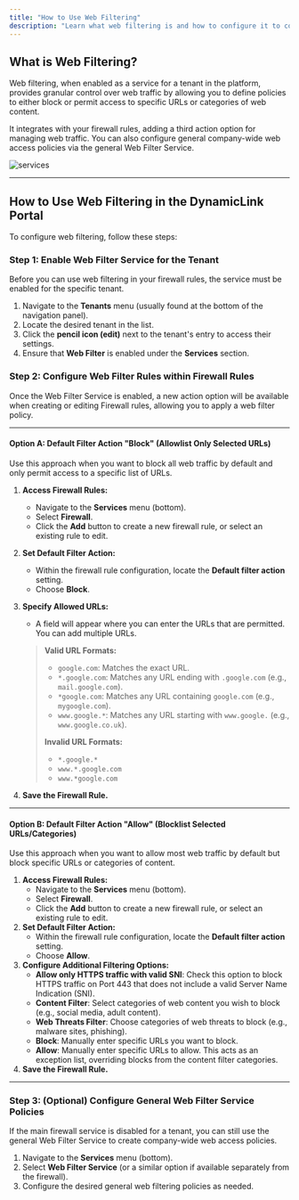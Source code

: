 ```yaml
---
title: "How to Use Web Filtering"
description: "Learn what web filtering is and how to configure it to control web traffic in the DynamicLink portal."
---
```


## What is Web Filtering?

Web filtering, when enabled as a service for a tenant in the  platform, provides granular control over web traffic by allowing you to define policies to either block or permit access to specific URLs or categories of web content.

It integrates with your firewall rules, adding a third action option for managing web traffic. You can also configure general company-wide web access policies via the general Web Filter Service.

<div style={{ backgroundColor: 'black', padding: '20px', borderRadius: '8px', display: 'inline-block' }}>
  <img
    src="/Services/webf.png"
    alt="services "
    style={{ width:"91%", display: 'block', margin: '0 auto' }}
  />
</div>

---

## How to Use Web Filtering in the DynamicLink  Portal

To configure web filtering, follow these steps:

### Step 1: Enable Web Filter Service for the Tenant

Before you can use web filtering in your firewall rules, the service must be enabled for the specific tenant.

1. Navigate to the **Tenants** menu (usually found at the bottom of the navigation panel).
2. Locate the desired tenant in the list.
3. Click the **pencil icon (edit)** next to the tenant's entry to access their settings.
4. Ensure that **Web Filter** is enabled under the **Services** section.

### Step 2: Configure Web Filter Rules within Firewall Rules

Once the Web Filter Service is enabled, a new action option will be available when creating or editing Firewall rules, allowing you to apply a web filter policy.

---

#### Option A: Default Filter Action "Block" (Allowlist Only Selected URLs)

Use this approach when you want to block all web traffic by default and only permit access to a specific list of URLs.

1. **Access Firewall Rules:**
   - Navigate to the **Services** menu (bottom).
   - Select **Firewall**.
   - Click the **Add** button to create a new firewall rule, or select an existing rule to edit.
2. **Set Default Filter Action:**
   - Within the firewall rule configuration, locate the **Default filter action** setting.
   - Choose **Block**.
3. **Specify Allowed URLs:**
   - A field will appear where you can enter the URLs that are permitted. You can add multiple URLs.

   > **Valid URL Formats:**
   > - `google.com`: Matches the exact URL.
   > - `*.google.com`: Matches any URL ending with `.google.com` (e.g., `mail.google.com`).
   > - `*google.com`: Matches any URL containing `google.com` (e.g., `mygoogle.com`).
   > - `www.google.*`: Matches any URL starting with `www.google.` (e.g., `www.google.co.uk`).
   >
   > **Invalid URL Formats:**
   > - `*.google.*`
   > - `www.*.google.com`
   > - `www.*google.com`
4. **Save the Firewall Rule.**

---

#### Option B: Default Filter Action "Allow" (Blocklist Selected URLs/Categories)

Use this approach when you want to allow most web traffic by default but block specific URLs or categories of content.

1. **Access Firewall Rules:**
   - Navigate to the **Services** menu (bottom).
   - Select **Firewall**.
   - Click the **Add** button to create a new firewall rule, or select an existing rule to edit.
2. **Set Default Filter Action:**
   - Within the firewall rule configuration, locate the **Default filter action** setting.
   - Choose **Allow**.
3. **Configure Additional Filtering Options:**
   - **Allow only HTTPS traffic with valid SNI**: Check this option to block HTTPS traffic on Port 443 that does not include a valid Server Name Indication (SNI).
   - **Content Filter**: Select categories of web content you wish to block (e.g., social media, adult content).
   - **Web Threats Filter**: Choose categories of web threats to block (e.g., malware sites, phishing).
   - **Block**: Manually enter specific URLs you want to block.
   - **Allow**: Manually enter specific URLs to allow. This acts as an exception list, overriding blocks from the content filter categories.
4. **Save the Firewall Rule.**

---

### Step 3: (Optional) Configure General Web Filter Service Policies

If the main firewall service is disabled for a tenant, you can still use the general Web Filter Service to create company-wide web access policies.

1. Navigate to the **Services** menu (bottom).
2. Select **Web Filter Service** (or a similar option if available separately from the firewall).
3. Configure the desired general web filtering policies as needed.